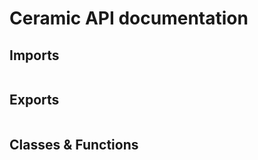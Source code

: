 
# Ceramic API documentation

## Imports

```

```

## Exports

```

```

## Classes & Functions

```

```

<Authors path="apps/docs/pages/api_docs/ceramic.mdx" />
